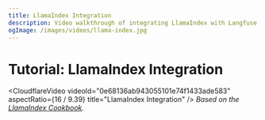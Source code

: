 ```yaml
---
title: LlamaIndex Integration
description: Video walkthrough of integrating LlamaIndex with Langfuse Tracing
ogImage: /images/videos/llama-index.jpg
---
```


# Tutorial: LlamaIndex Integration

<CloudflareVideo
  videoId="0e68136ab943055101e74f1433ade583"
  aspectRatio={16 / 9.39}
  title="LlamaIndex Integration"
/>
<span>
  _Based on the [LlamaIndex
  Cookbook](/docs/integrations/llama-index/example-python)._
</span>
